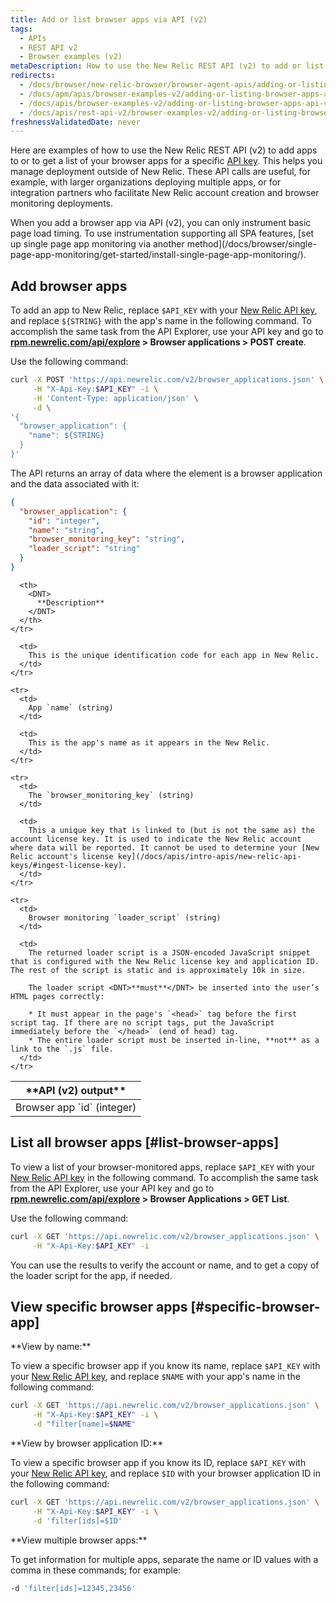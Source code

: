 ```yaml
---
title: Add or list browser apps via API (v2)
tags:
  - APIs
  - REST API v2
  - Browser examples (v2)
metaDescription: How to use the New Relic REST API (v2) to add or list browser apps.
redirects:
  - /docs/browser/new-relic-browser/browser-agent-apis/adding-or-listing-browser-apps-api-v2
  - /docs/apm/apis/browser-examples-v2/adding-or-listing-browser-apps-api-v2
  - /docs/apis/browser-examples-v2/adding-or-listing-browser-apps-api-v2
  - /docs/apis/rest-api-v2/browser-examples-v2/adding-or-listing-browser-apps-api-v2
freshnessValidatedDate: never
---
```


Here are examples of how to use the New Relic REST API (v2) to add apps to [<InlinePopover type="browser"/>](/docs/browser/new-relic-browser/welcome-new-relic-browser/new-relic-browser) or to get a list of your browser apps for a specific [API key](/docs/apis/rest-api-v2/requirements/api-keys). This helps you manage deployment outside of New Relic. These API calls are useful, for example, with larger organizations deploying multiple apps, or for integration partners who facilitate New Relic account creation and browser monitoring deployments.

<Callout variant="important">
  When you add a browser app via API (v2), you can only instrument basic page load timing. To use instrumentation supporting all SPA features, [set up single page app monitoring via another method](/docs/browser/single-page-app-monitoring/get-started/install-single-page-app-monitoring/).
</Callout>

## Add browser apps

To add an app to New Relic, replace `$API_KEY` with your [New Relic API key](/docs/apis/rest-api-v2/requirements/api-keys#rest-api-key), and replace `${STRING}` with the app's name in the following command. To accomplish the same task from the API Explorer, use your API key and go to <DNT>**[rpm.newrelic.com/api/explore](https://rpm.newrelic.com/api/explore) > Browser applications > POST create**</DNT>.

Use the following command:

```sh
curl -X POST 'https://api.newrelic.com/v2/browser_applications.json' \
     -H "X-Api-Key:$API_KEY" -i \
     -H 'Content-Type: application/json' \
     -d \
'{
  "browser_application": {
    "name": ${STRING}
  }
}'
```

The API returns an array of data where the element is a browser application and the data associated with it:

```json
{
  "browser_application": {
    "id": "integer",
    "name": "string",
    "browser_monitoring_key": "string",
    "loader_script": "string"
  }
}
```

<table>
  <thead>
    <tr>
      <th width={250}>
        <DNT>
          **API (v2) output**
        </DNT>
      </th>

      <th>
        <DNT>
          **Description**
        </DNT>
      </th>
    </tr>
  </thead>

  <tbody>
    <tr>
      <td>
        Browser app `id` (integer)
      </td>

      <td>
        This is the unique identification code for each app in New Relic.
      </td>
    </tr>

    <tr>
      <td>
        App `name` (string)
      </td>

      <td>
        This is the app's name as it appears in the New Relic.
      </td>
    </tr>

    <tr>
      <td>
        The `browser_monitoring_key` (string)
      </td>

      <td>
        This a unique key that is linked to (but is not the same as) the account license key. It is used to indicate the New Relic account where data will be reported. It cannot be used to determine your [New Relic account's license key](/docs/apis/intro-apis/new-relic-api-keys/#ingest-license-key).
      </td>
    </tr>

    <tr>
      <td>
        Browser monitoring `loader_script` (string)
      </td>

      <td>
        The returned loader script is a JSON-encoded JavaScript snippet that is configured with the New Relic license key and application ID. The rest of the script is static and is approximately 10k in size.

        The loader script <DNT>**must**</DNT> be inserted into the user’s HTML pages correctly:

        * It must appear in the page's `<head>` tag before the first script tag. If there are no script tags, put the JavaScript immediately before the `</head>` (end of head) tag.
        * The entire loader script must be inserted in-line, **not** as a link to the `.js` file.
      </td>
    </tr>
  </tbody>
</table>

## List all browser apps [#list-browser-apps]

To view a list of your browser-monitored apps, replace `$API_KEY` with your [New Relic API key](/docs/apis/rest-api-v2/requirements/api-keys#rest-api-key) in the following command. To accomplish the same task from the API Explorer, use your API key and go to <DNT>**[rpm.newrelic.com/api/explore](https://rpm.newrelic.com/api/explore) > Browser Applications > GET List**</DNT>.

Use the following command:

```sh
curl -X GET 'https://api.newrelic.com/v2/browser_applications.json' \
     -H "X-Api-Key:$API_KEY" -i
```

You can use the results to verify the account or name, and to get a copy of the loader script for the app, if needed.

## View specific browser apps [#specific-browser-app]

<DNT>
  **View by name:**
</DNT>

To view a specific browser app if you know its name, replace `$API_KEY` with your [New Relic API key](/docs/apis/rest-api-v2/requirements/api-keys#rest-api-key), and replace `$NAME` with your app's name in the following command:

```sh
curl -X GET 'https://api.newrelic.com/v2/browser_applications.json' \
     -H "X-Api-Key:$API_KEY" -i \
     -d "filter[name]=$NAME"
```

<DNT>
  **View by browser application ID:**
</DNT>

To view a specific browser app if you know its ID, replace `$API_KEY` with your [New Relic API key](/docs/apis/rest-api-v2/requirements/api-keys#rest-api-key), and replace `$ID` with your browser application ID in the following command:

```sh
curl -X GET 'https://api.newrelic.com/v2/browser_applications.json' \
     -H "X-Api-Key:$API_KEY" -i \
     -d 'filter[ids]=$ID'
```

<DNT>
  **View multiple browser apps:**
</DNT>

To get information for multiple apps, separate the name or ID values with a comma in these commands; for example:

```sh
-d 'filter[ids]=12345,23456'
```
